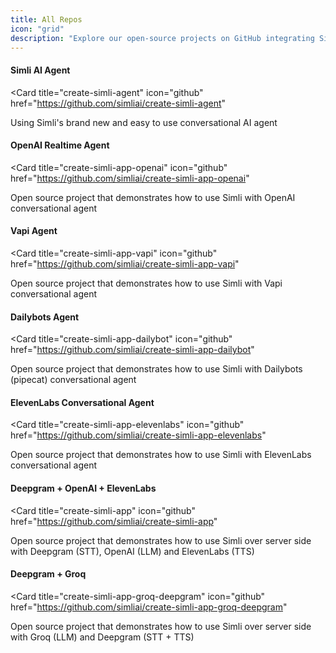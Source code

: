 ```yaml
---
title: All Repos
icon: "grid"
description: "Explore our open-source projects on GitHub integrating Simli with various AI agents"
---
```


#### Simli AI Agent
<Card
  title="create-simli-agent"
  icon="github"
  href="https://github.com/simliai/create-simli-agent"
>
  Using Simli's brand new and easy to use conversational AI agent
</Card>

#### OpenAI Realtime Agent
<Card
  title="create-simli-app-openai"
  icon="github"
  href="https://github.com/simliai/create-simli-app-openai"
>
  Open source project that demonstrates how to use Simli with OpenAI conversational agent
</Card>

#### Vapi Agent
<Card
  title="create-simli-app-vapi"
  icon="github"
  href="https://github.com/simliai/create-simli-app-vapi"
>
  Open source project that demonstrates how to use Simli with Vapi conversational agent
</Card>

#### Dailybots Agent
<Card
  title="create-simli-app-dailybot"
  icon="github"
  href="https://github.com/simliai/create-simli-app-dailybot"
>
  Open source project that demonstrates how to use Simli with Dailybots (pipecat) conversational agent
</Card>

#### ElevenLabs Conversational Agent
<Card
  title="create-simli-app-elevenlabs"
  icon="github"
  href="https://github.com/simliai/create-simli-app-elevenlabs"
>
  Open source project that demonstrates how to use Simli with ElevenLabs conversational agent
</Card>

#### Deepgram + OpenAI + ElevenLabs

<Card
  title="create-simli-app"
  icon="github"
  href="https://github.com/simliai/create-simli-app"
>
  Open source project that demonstrates how to use Simli over server side with Deepgram (STT), OpenAI (LLM) and ElevenLabs (TTS)
</Card>

#### Deepgram + Groq
<Card
  title="create-simli-app-groq-deepgram"
  icon="github"
  href="https://github.com/simliai/create-simli-app-groq-deepgram"
>
  Open source project that demonstrates how to use Simli over server side with Groq (LLM) and Deepgram (STT + TTS)
</Card>



